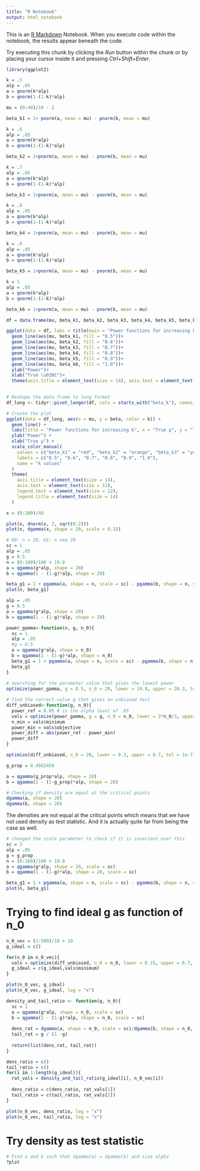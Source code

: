 ```yaml
---
title: "R Notebook"
output: html_notebook
---
```


This is an [R Markdown](http://rmarkdown.rstudio.com) Notebook. When you execute code within the notebook, the results appear beneath the code. 

Try executing this chunk by clicking the *Run* button within the chunk or by placing your cursor inside it and pressing *Ctrl+Shift+Enter*. 

```r
library(ggplot2)
```


```r
k = .5
alp = .05
a = qnorm(k*alp)
b = qnorm(1-(1-k)*alp)

mu = (0:40)/10 - 2

beta_k1 = 1+ pnorm(a, mean = mu) - pnorm(b, mean = mu)

k = .6
alp = .05
a = qnorm(k*alp)
b = qnorm(1-(1-k)*alp)

beta_k2 = 1+pnorm(a, mean = mu) - pnorm(b, mean = mu)

k = .7
alp = .05
a = qnorm(k*alp)
b = qnorm(1-(1-k)*alp)

beta_k3 = 1+pnorm(a, mean = mu) - pnorm(b, mean = mu)

k = .8
alp = .05
a = qnorm(k*alp)
b = qnorm(1-(1-k)*alp)

beta_k4 = 1+pnorm(a, mean = mu) - pnorm(b, mean = mu)

k = .9
alp = .05
a = qnorm(k*alp)
b = qnorm(1-(1-k)*alp)

beta_k5 = 1+pnorm(a, mean = mu) - pnorm(b, mean = mu)

k = 1
alp = .05
a = qnorm(k*alp)
b = qnorm(1-(1-k)*alp)

beta_k6 = 1+pnorm(a, mean = mu) - pnorm(b, mean = mu)

df = data.frame(mu, beta_k1, beta_k2, beta_k3, beta_k4, beta_k5, beta_k6)

ggplot(data = df, labs = title(main = "Power functions for increasing k" ,xlab = "True mu", ylab = "Type II Error"))+
  geom_line(aes(mu, beta_k1, fill = "0.5"))+
  geom_line(aes(mu, beta_k2, fill = "0.6"))+
  geom_line(aes(mu, beta_k3, fill = "0.7"))+
  geom_line(aes(mu, beta_k4, fill = "0.8"))+
  geom_line(aes(mu, beta_k5, fill = "0.9"))+
  geom_line(aes(mu, beta_k6, fill = "1.0"))+
  ylab("Power")+
  xlab("True \u03BC")+
  theme(axis.title = element_text(size = 14), axis.text = element_text(size = 12), legend.text = element_text(size = 12), legend.title = element_text(size = 14))
  
```
```r
# Reshape the data frame to long format
df_long <- tidyr::pivot_longer(df, cols = starts_with("beta_k"), names_to = "k", values_to = "beta")

# Create the plot
ggplot(data = df_long, aes(x = mu, y = beta, color = k)) +
  geom_line() +
  labs(title = "Power functions for increasing k", x = "True μ", y = "Type II Error") +
  ylab("Power") +
  xlab("True μ") +
  scale_color_manual(
    values = c("beta_k1" = "red", "beta_k2" = "orange", "beta_k3" = "yellow", "beta_k4" = "green", "beta_k5" = "blue", "beta_k6" = "purple"),
    labels = c("0.5", "0.6", "0.7", "0.8", "0.9", "1.0"),
    name = "k values"
  )
  theme(
    axis.title = element_text(size = 14),
    axis.text = element_text(size = 12),
    legend.text = element_text(size = 12),
    legend.title = element_text(size = 14)
  )
```



```r
x = (0:200)/40

plot(x, dnorm(x, 2, sqrt(0.2)))
plot(x, dgamma(x, shape = 20, scale = 0.1))
```

```r
# H0: n = 20, H1: n neq 20
sc = 1
alp = .05
g = 0.5
n = (0:100)/100 + 19.8
a = qgamma(g*alp, shape = 20)
b = qgamma(1 - (1-g)*alp, shape = 20)

beta_g1 = 1 + pgamma(a, shape = n, scale = sc) - pgamma(b, shape = n, scale = sc)
plot(n, beta_g1)
```

```r
alp = .05
g = 0.5
a = qgamma(g*alp, shape = 20)
b = qgamma(1 - (1-g)*alp, shape = 20)

power_gamma<-function(n, g, n_0){
  sc = 1
  alp = .05
  #g = 0.5
  a = qgamma(g*alp, shape = n_0)
  b = qgamma(1 - (1-g)*alp, shape = n_0)
  beta_g1 = 1 + pgamma(a, shape = n, scale = sc) - pgamma(b, shape = n, scale = sc)
  beta_g1
}
  
# searching for the parameter value that gives the lowest power
optimize(power_gamma, g = 0.5, n_0 = 20, lower = 19.8, upper = 20.3, tol = 1e-5)

# find the correct value g that gives an unbiased test
diff_unbiased<-function(g, n_0){
  power_ref = 0.05 # is the alpha level of .05
  vals = optimize(power_gamma, g = g, n_0 = n_0, lower = 2*n_0/3, upper = 4*n_0/3, tol = 1e-5)
  n_min = vals$minimum
  power_min = vals$objective
  power_diff = abs(power_ref - power_min)
  power_diff
}

optimize(diff_unbiased, n_0 = 20, lower = 0.3, upper = 0.7, tol = 1e-7)
```
```r
g_prop = 0.4562459

a = qgamma(g_prop*alp, shape = 20)
b = qgamma(1 - (1-g_prop)*alp, shape = 20)

# Checking if density are equal at the critical points 
dgamma(a, shape = 20)
dgamma(b, shape = 20)
```
The densities are not equal at the critical points which means that we have not used density as test statistic. And it is actually quite far from being the case as well.

```r
# changed the scale parameter to check if it is invariant over this 
sc = 2
alp = .05
g = g_prop
n = (0:100)/100 + 19.8
a = qgamma(g*alp, shape = 20, scale = sc)
b = qgamma(1 - (1-g)*alp, shape = 20, scale = sc)

beta_g1 = 1 + pgamma(a, shape = n, scale = sc) - pgamma(b, shape = n, scale = sc)
plot(n, beta_g1)
```
# Trying to find ideal g as function of n_0

```r
n_0_vec = (1:500)/10 + 10
g_ideal = c()

for(n_0 in n_0_vec){
  vals = optimize(diff_unbiased, n_0 = n_0, lower = 0.15, upper = 0.7, tol = 1e-7)
  g_ideal = c(g_ideal,vals$minimum)
}
```

```r
plot(n_0_vec, g_ideal)
plot(n_0_vec, g_ideal, log = "x")
```

```r
density_and_tail_ratio <- function(g, n_0){
  sc = 1
  a = qgamma(g*alp, shape = n_0, scale = sc)
  b = qgamma(1 - (1-g)*alp, shape = n_0, scale = sc)
  
  dens_rat = dgamma(a, shape = n_0, scale = sc)/dgamma(b, shape = n_0, scale = sc)
  tail_rat = g / (1 -g)
  
  return(list(dens_rat, tail_rat))
}

dens_ratio = c()
tail_ratio = c()
for(i in 1:length(g_ideal)){
  rat_vals = density_and_tail_ratio(g_ideal[i], n_0_vec[i])
  
  dens_ratio = c(dens_ratio, rat_vals[1])
  tail_ratio = c(tail_ratio, rat_vals[2])
}

plot(n_0_vec, dens_ratio, log = "x")
plot(n_0_vec, tail_ratio, log = "x")
```


# Try density as test statistic

```r
# Find a and b such that dgamma(a) = dgamma(b) and size alpha
?plot
```
